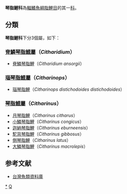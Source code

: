 {{Automatic taxobox
| taxon = Citharinidae
| image = Citharinus latus n90 w1150.jpg
| image_caption = 側琴脂鯉
| authority = 
| subdivision_ranks = [[屬|屬]]
| subdivision =
*見內文
}}
'''琴脂鯉科'''為[[輻鰭魚綱|輻鰭魚綱]][[脂鯉目|脂鯉目]]的其一[[科|科]]。

==分類==
'''琴脂鯉科'''下分3個屬，如下：
===[[脊鱗琴脂鯉屬|脊鱗琴脂鯉屬]]（''Citharidium''）===
*[[脊鱗琴脂鯉|脊鱗琴脂鯉]]（''Citharidium ansorgii''）

===[[瑙琴脂鯉屬|瑙琴脂鯉屬]]（''Citharinops''）===
*[[瑙琴脂鯉|瑙琴脂鯉]]（''Citharinops distichodoides distichodoides''）

===[[琴脂鯉屬|琴脂鯉屬]]（''Citharinus''）===
*[[月琴脂鯉|月琴脂鯉]]（''Citharinus citharus ''）
*[[小鱗琴脂鯉|小鱗琴脂鯉]]（''Citharinus congicus''）
*[[迦納琴脂鯉|迦納琴脂鯉]]（''Citharinus eburneensis''）
*[[駝背琴脂鯉|駝背琴脂鯉]]（''Citharinus gibbosus''）
*[[側琴脂鯉|側琴脂鯉]]（''Citharinus latus''）
*[[大鱗琴脂鯉|大鱗琴脂鯉]]（''Citharinus macrolepis''）

==参考文献==
*[http://fishdb.sinica.edu.tw/ 台灣魚類資料庫] {{Wayback|url=http://fishdb.sinica.edu.tw/ |date=20160304193340 }}
{{Taxonbar|from=Q867657}}

[[Category:琴脂鯉科|*]]
[[Category:脂鯉目|Q]]